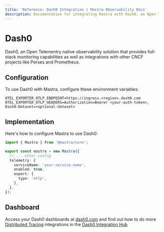 ```yaml
---
title: 'Reference: Dash0 Integration | Mastra Observability Docs'
description: Documentation for integrating Mastra with Dash0, an Open Telementry native observability solution.
---
```


# Dash0

Dash0, an Open Telementry native observability solution that provides full-stack monitoring capabilities as well as integrations with other CNCF projects like Perses and Prometheus.

## Configuration

To use Dash0 with Mastra, configure these environment variables:

```env
OTEL_EXPORTER_OTLP_ENDPOINT=https://ingress.<region>.dash0.com
OTEL_EXPORTER_OTLP_HEADERS=Authorization=Bearer <your-auth-token>, Dash0-Dataset=<optional-dataset>
```

## Implementation

Here's how to configure Mastra to use Dash0:

```typescript
import { Mastra } from '@mastra/core';

export const mastra = new Mastra({
  // ... other config
  telemetry: {
    serviceName: 'your-service-name',
    enabled: true,
    export: {
      type: 'otlp',
    },
  },
});
```

## Dashboard

Access your Dash0 dashboards at [dash0.com](https://www.dash0.com/) and find out how to do more [Distributed Tracing](https://www.dash0.com/distributed-tracing) integrations in the [Dash0 Integration Hub](https://www.dash0.com/hub/integrations)
